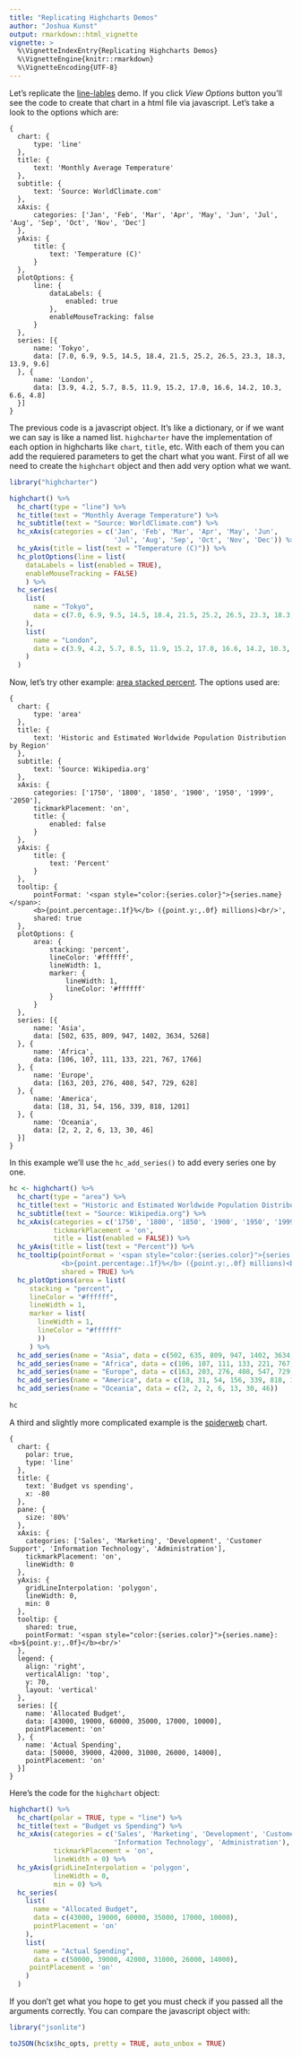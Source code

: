 ---
title: "Replicating Highcharts Demos"
author: "Joshua Kunst"
output: rmarkdown::html_vignette
vignette: >
  %\VignetteIndexEntry{Replicating Highcharts Demos}
  %\VignetteEngine{knitr::rmarkdown}
  %\VignetteEncoding{UTF-8}
---

Let's replicate the [line-lables](http://www.highcharts.com/demo/line-labels) demo. If you click
*View Options* button you'll see the code to create that chart in a html file via javascript. Let's
take a look to the options which are:

```
{
  chart: {
      type: 'line'
  },
  title: {
      text: 'Monthly Average Temperature'
  },
  subtitle: {
      text: 'Source: WorldClimate.com'
  },
  xAxis: {
      categories: ['Jan', 'Feb', 'Mar', 'Apr', 'May', 'Jun', 'Jul', 'Aug', 'Sep', 'Oct', 'Nov', 'Dec']
  },
  yAxis: {
      title: {
          text: 'Temperature (C)'
      }
  },
  plotOptions: {
      line: {
          dataLabels: {
              enabled: true
          },
          enableMouseTracking: false
      }
  },
  series: [{
      name: 'Tokyo',
      data: [7.0, 6.9, 9.5, 14.5, 18.4, 21.5, 25.2, 26.5, 23.3, 18.3, 13.9, 9.6]
  }, {
      name: 'London',
      data: [3.9, 4.2, 5.7, 8.5, 11.9, 15.2, 17.0, 16.6, 14.2, 10.3, 6.6, 4.8]
  }]
}
```

The previous code is a javascript object. It's like a dictionary, or if we want we can say is like a named
list. `highcharter` have the implementation of each option in highcharts like `chart`, `title`, etc. With 
each of them you can add the requiered parameters to get the chart what you want. First of all we need
to create the `highchart` object and then add very option what we want.

```{r}
library("highcharter")

highchart() %>% 
  hc_chart(type = "line") %>% 
  hc_title(text = "Monthly Average Temperature") %>% 
  hc_subtitle(text = "Source: WorldClimate.com") %>% 
  hc_xAxis(categories = c('Jan', 'Feb', 'Mar', 'Apr', 'May', 'Jun',
                          'Jul', 'Aug', 'Sep', 'Oct', 'Nov', 'Dec')) %>% 
  hc_yAxis(title = list(text = "Temperature (C)")) %>% 
  hc_plotOptions(line = list(
    dataLabels = list(enabled = TRUE),
    enableMouseTracking = FALSE)
    ) %>% 
  hc_series(
    list(
      name = "Tokyo",
      data = c(7.0, 6.9, 9.5, 14.5, 18.4, 21.5, 25.2, 26.5, 23.3, 18.3, 13.9, 9.6)
    ),
    list(
      name = "London",
      data = c(3.9, 4.2, 5.7, 8.5, 11.9, 15.2, 17.0, 16.6, 14.2, 10.3, 6.6, 4.8)
    )
  )
```

Now, let's try other example: [area stacked percent](http://www.highcharts.com/demo/area-stacked-percent). The
options used are:

```
{
  chart: {
      type: 'area'
  },
  title: {
      text: 'Historic and Estimated Worldwide Population Distribution by Region'
  },
  subtitle: {
      text: 'Source: Wikipedia.org'
  },
  xAxis: {
      categories: ['1750', '1800', '1850', '1900', '1950', '1999', '2050'],
      tickmarkPlacement: 'on',
      title: {
          enabled: false
      }
  },
  yAxis: {
      title: {
          text: 'Percent'
      }
  },
  tooltip: {
      pointFormat: '<span style="color:{series.color}">{series.name}</span>:
      <b>{point.percentage:.1f}%</b> ({point.y:,.0f} millions)<br/>',
      shared: true
  },
  plotOptions: {
      area: {
          stacking: 'percent',
          lineColor: '#ffffff',
          lineWidth: 1,
          marker: {
              lineWidth: 1,
              lineColor: '#ffffff'
          }
      }
  },
  series: [{
      name: 'Asia',
      data: [502, 635, 809, 947, 1402, 3634, 5268]
  }, {
      name: 'Africa',
      data: [106, 107, 111, 133, 221, 767, 1766]
  }, {
      name: 'Europe',
      data: [163, 203, 276, 408, 547, 729, 628]
  }, {
      name: 'America',
      data: [18, 31, 54, 156, 339, 818, 1201]
  }, {
      name: 'Oceania',
      data: [2, 2, 2, 6, 13, 30, 46]
  }]
}
```

In this example we'll use the `hc_add_series()` to add every series one by one.

```{r}
hc <- highchart() %>% 
  hc_chart(type = "area") %>% 
  hc_title(text = "Historic and Estimated Worldwide Population Distribution by Region") %>% 
  hc_subtitle(text = "Source: Wikipedia.org") %>% 
  hc_xAxis(categories = c('1750', '1800', '1850', '1900', '1950', '1999', '2050'),
           tickmarkPlacement = 'on',
           title = list(enabled = FALSE)) %>% 
  hc_yAxis(title = list(text = "Percent")) %>% 
  hc_tooltip(pointFormat = '<span style="color:{series.color}">{series.name}</span>:
             <b>{point.percentage:.1f}%</b> ({point.y:,.0f} millions)<br/>',
             shared = TRUE) %>% 
  hc_plotOptions(area = list(
     stacking = "percent",
     lineColor = "#ffffff",
     lineWidth = 1,
     marker = list(
       lineWidth = 1,
       lineColor = "#ffffff"
       ))
     ) %>% 
  hc_add_series(name = "Asia", data = c(502, 635, 809, 947, 1402, 3634, 5268)) %>% 
  hc_add_series(name = "Africa", data = c(106, 107, 111, 133, 221, 767, 1766)) %>%
  hc_add_series(name = "Europe", data = c(163, 203, 276, 408, 547, 729, 628)) %>% 
  hc_add_series(name = "America", data = c(18, 31, 54, 156, 339, 818, 1201)) %>% 
  hc_add_series(name = "Oceania", data = c(2, 2, 2, 6, 13, 30, 46)) 
       
hc

```

A third and slightly more complicated example is the [spiderweb](http://www.highcharts.com/demo/polar-spider) chart. 

```
{
  chart: {
    polar: true,
    type: 'line'
  },
  title: {
    text: 'Budget vs spending',
    x: -80
  },
  pane: {
    size: '80%'
  },
  xAxis: {
    categories: ['Sales', 'Marketing', 'Development', 'Customer Support', 'Information Technology', 'Administration'],
    tickmarkPlacement: 'on',
    lineWidth: 0
  },
  yAxis: {
    gridLineInterpolation: 'polygon',
    lineWidth: 0,
    min: 0
  },
  tooltip: {
    shared: true,
    pointFormat: '<span style="color:{series.color}">{series.name}: <b>${point.y:,.0f}</b><br/>'
  },
  legend: {
    align: 'right',
    verticalAlign: 'top',
    y: 70,
    layout: 'vertical'
  },
  series: [{
    name: 'Allocated Budget',
    data: [43000, 19000, 60000, 35000, 17000, 10000],
    pointPlacement: 'on'
  }, {
    name: 'Actual Spending',
    data: [50000, 39000, 42000, 31000, 26000, 14000],
    pointPlacement: 'on'
  }]
}
```

Here's the code for the `highchart` object:

```{r}
highchart() %>% 
  hc_chart(polar = TRUE, type = "line") %>% 
  hc_title(text = "Budget vs Spending") %>% 
  hc_xAxis(categories = c('Sales', 'Marketing', 'Development', 'Customer Support', 
                          'Information Technology', 'Administration'),
           tickmarkPlacement = 'on',
           lineWidth = 0) %>% 
  hc_yAxis(gridLineInterpolation = 'polygon',
           lineWidth = 0,
           min = 0) %>% 
  hc_series(
    list(
      name = "Allocated Budget",
      data = c(43000, 19000, 60000, 35000, 17000, 10000),
      pointPlacement = 'on'
    ),
    list(
      name = "Actual Spending",
      data = c(50000, 39000, 42000, 31000, 26000, 14000),
     pointPlacement = 'on'
    )
  )
```


If you don't get what you hope to get you must check if you passed all the arguments correctly.
You can compare the javascript object with:

```{r}
library("jsonlite")

toJSON(hc$x$hc_opts, pretty = TRUE, auto_unbox = TRUE)
```


